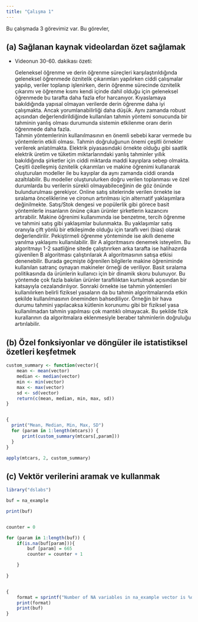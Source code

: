 ```yaml
---
title: "Çalışma 1"
---
```


Bu çalışmada 3 görevimiz var. Bu görevler,

## (a) Sağlanan kaynak videolardan özet sağlamak

- Videonun 30-60. dakikası özeti:

  Geleneksel öğrenme ve derin öğrenme süreçleri karşılaştırıldığında geleneksel öğrenmede öznitelik çıkarımları yapılırken ciddi çalışmalar yapılıp, veriler toplanıp işlenirken, derin öğrenme sürecinde öznitelik çıkarımı ve öğrenme kısmı kendi içinde dahil olduğu için geleneksel öğrenmede bu tarafta daha fazla efor harcanıyor. Kıyaslamaya bakıldığında yapısal olmayan verilerde derin öğrenme daha iyi çalışmakta. Ancak yorumlanabilirliği daha düşük. Aynı zamanda robust açısından değerlendirildiğinde kullanılan tahmin yöntemi sonucunda bir tahminin yanlış olması durumunda sistemin etkilenme oranı derin öğrenmede daha fazla.  
  Tahmin yöntemlerinin kullanılmasının en önemli sebebi karar vermede bu yöntemlerin etkili olması. Tahmin doğruluğunun önemi çeşitli örnekler verilerek anlatılmakta. Elektrik piyasasındaki örnekte olduğu gibi saatlik elektrik üretim ve tüketim miktarlarındaki yanlış tahminler yıllık bakıldığında şirketler için ciddi miktarda maddi kayıplara sebep olmakta. Çeşitli özelleşmiş öznitelik çıkarımları ve makine öğrenimi kullanarak oluşturulan modeller ile bu kayıplar da aynı zamanda ciddi oranda azaltılabilir. Bu modeller oluşturulurken doğru verilen toplanması ve özel durumlarda bu verilerin sürekli olmayabileceğinin de göz önünde bulundurulması gerekiyor. 
  Online satış sitelerinde verilen örnekte ise sıralama önceliklerine ve cironun artırılması için alternatif yaklaşımlara değinilmekte. Satış/Stok dengesi ve popülerlik gibi görece basit yöntemlerle insanların önüne çıkan ürünler şirketlerin kazancını artırabilir. Makine öğrenimi kullanımında ise benzetme, tercih öğrenme ve tahmini satış gibi yaklaşımlar bulunmakta. Bu yaklaşımlar satış oranıyla çift yönlü bir etkileşimde olduğu için taraflı veri (bias) olarak değerlendirilir. Pekiştirmeli öğrenme yönteminde ise akıllı deneme yanılma yaklaşımı kullanılabilir. Bir A algoritmasını denemek isteyelim. Bu algoritmayı 1-2 saatliğine sitede çalıştırırken arka tarafta ise halihazırda güvenilen B algoritması çalıştırılarak A algoritmasının satışa etkisi denenebilir. Burada geçmişte öğrenilen bilgilerle makine öğreniminde kullanılan satranç oynayan makineler örneği de veriliyor. Basit sıralama politikasında da ürünlerin kullanıcı için bir dinamik skoru bulunuyor. Bu yöntemde çok fazla bakılan ürünler taraflılıktan kurtulmak açısından bir katsayıyla cezalandırılıyor. 
  Sonraki örnekte ise tahmin yöntemleri kullanılırken belirli fiziksel yasaların da bu tahmin algoritmalarında etkin şekilde kullanılmasının öneminden bahsediliyor. Örneğin bir hava durumu tahmini yapılacaksa kütlenin korunumu gibi bir fiziksel yasa kullanılmadan tahmin yapılması çok mantıklı olmayacak. Bu şekilde fizik kurallarının da algoritmalara eklenmesiyle beraber tahminlerin doğruluğu artırılabilir. 


## (b) Özel fonksiyonlar ve döngüler ile istatistiksel özetleri keşfetmek

```r
custom_summary <- function(vector){
    mean <- mean(vector)
    median <- median(vector)
    min <- min(vector)
    max <- max(vector)
    sd <- sd(vector)
    return(c(mean, median, min, max, sd))
}


{
  print("Mean, Median, Min, Max, SD")
  for (param in 1:length(mtcars)) {
      print(custom_summary(mtcars[,param]))
  }
}

apply(mtcars, 2, custom_summary)
```

## (c) Vektör verilerini aramak ve kullanmak

```r
library("dslabs")

buf = na_example

print(buf)


counter = 0

for (param in 1:length(buf)) {
	if(is.na(buf[param])){
		buf [param] = 665
		counter = counter + 1

	}
	
}


{
	format = sprintf("Number of NA variables in na_example vector is %d", counter)
	print(format)
	print(buf)
}

```
